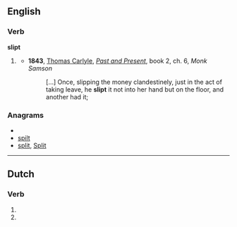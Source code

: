 ==English==

===Verb===
'''slipt'''

# {{archaic}} {{past of|[[slip]]}}
#* '''1843''', [[w:Thomas_Carlyle|Thomas Carlyle]], ''[[:w:Past and Present (book)|Past and Present]]'', book 2, ch. 6, ''Monk Samson''
#*: […] Once, slipping the money clandestinely, just in the act of taking leave, he '''slipt''' it not into her hand but on the floor, and another had it;

===Anagrams===
* {{alphagram|ilpst}}
* [[spilt#English|spilt]]
* [[split#English|split]], [[Split#English|Split]]

----

==Dutch==

===Verb===
{{infl|nl}}

# {{nl-verb-form|p=23|n=sg|t=pres|m=ind|slippen}}
# {{nl-verb-form|n=pl|m=imp|slippen}}